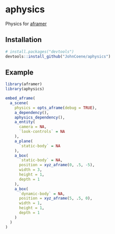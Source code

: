 # aphysics

Physics for [aframer](https://aframer.john-coene.com)

## Installation

```r
# install.packages("devtools")
devtools::install_github("JohnCoene/aphysics")
```

## Example

```r
library(aframer)
library(aphysics)

embed_aframe(
  a_scene(
    physics = opts_aframe(debug = TRUE),
    a_dependency(),
    aphysics_dependency(),
    a_entity(
      camera = NA,
      `look-controls` = NA
    ),
    a_plane(
      `static-body` = NA
    ),
    a_box(
      `static-body` = NA,
      position = xyz_aframe(0, .5, -5),
      width = 3,
      height = 1,
      depth = 1
    ),
    a_box(
      `dynamic-body` = NA,
      position = xyz_aframe(5, .5, 0),
      width = 1,
      height = 1,
      depth = 1
    )
  )
)
```

